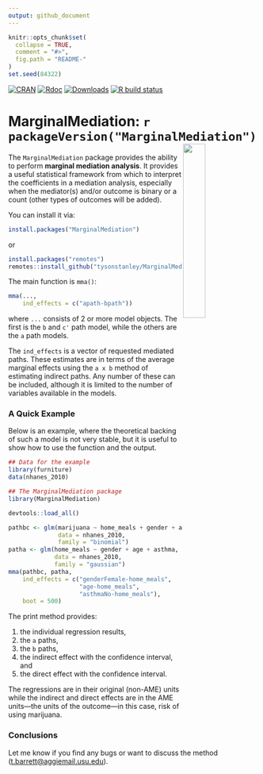 ```yaml
---
output: github_document
---
```


<!-- README.md is generated from README.Rmd. Please edit that file -->

```r
knitr::opts_chunk$set(
  collapse = TRUE,
  comment = "#>",
  fig.path = "README-"
)
set.seed(84322)
```


<!-- badges: start -->
  
[![CRAN](https://www.r-pkg.org/badges/version/MarginalMediation)](https://www.r-pkg.org/badges/version/MarginalMediation)
[![Rdoc](http://www.rdocumentation.org/badges/version/MarginalMediation)](http://www.rdocumentation.org/packages/MarginalMediation)
[![Downloads](http://cranlogs.r-pkg.org/badges/grand-total/MarginalMediation)](https://cranlogs.r-pkg.org/badges/grand-total/MarginalMediation)
[![R build status](https://github.com/TysonStanley/MarginalMediation/workflows/R-CMD-check/badge.svg)](https://github.com/TysonStanley/MarginalMediation/actions)
  
<!-- badges: end -->

# MarginalMediation: `r packageVersion("MarginalMediation")`  <img src="man/figures/mma_hex.jpg" align="right" width="30%" height="30%"/>

The `MarginalMediation` package provides the ability to perform **marginal mediation analysis**. It provides a useful statistical framework from which to interpret the coefficients in a mediation analysis, especially when the mediator(s) and/or outcome is binary or a count (other types of outcomes will be added).

You can install it via:
```r
install.packages("MarginalMediation")
```
or
```r
install.packages("remotes")
remotes::install_github("tysonstanley/MarginalMediation")
```

The main function is `mma()`:
```r
mma(...,
    ind_effects = c("apath-bpath"))
```
where `...` consists of 2 or more model objects. The first is the `b` and `c'` path model, while the others are the `a` path models.

The `ind_effects` is a vector of requested mediated paths. These estimates are in terms of the average marginal effects using the `a x b` method of estimating indirect paths. Any number of these can be included, although it is limited to the number of variables available in the models.

### A Quick Example

Below is an example, where the theoretical backing of such a model is not very stable, but it is useful to show how to use the function and the output.

```r
## Data for the example
library(furniture)
data(nhanes_2010)
```


```r
## The MarginalMediation package
library(MarginalMediation)
```
```r
devtools::load_all()
```

```r
pathbc <- glm(marijuana ~ home_meals + gender + age + asthma, 
              data = nhanes_2010, 
              family = "binomial")
patha <- glm(home_meals ~ gender + age + asthma,
             data = nhanes_2010, 
             family = "gaussian")
mma(pathbc, patha,
    ind_effects = c("genderFemale-home_meals",
                    "age-home_meals",
                    "asthmaNo-home_meals"),
    boot = 500)
```

The print method provides:

1. the individual regression results,
2. the `a` paths, 
3. the `b` paths, 
4. the indirect effect with the confidence interval, and
5. the direct effect with the confidence interval. 

The regressions are in their original (non-AME) units while the indirect and direct effects are in the AME units---the units of the outcome---in this case, risk of using marijuana.

### Conclusions

Let me know if you find any bugs or want to discuss the method (<t.barrett@aggiemail.usu.edu>).


